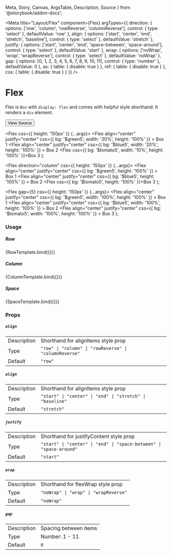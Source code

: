   Meta,
  Story,
  Canvas,
  ArgsTable,
  Description,
  Source
} from '@storybook/addon-docs';


<Meta
  title="Layout/Flex"
  component={Flex}
  argTypes={{
    direction: {
      options: ['row', 'column', 'rowReverse', 'columnReverse'],
      control: { type: 'select' },
      defaultValue: 'row'
    },
    align: {
      options: ['start', 'center', 'end', 'stretch', 'baseline'],
      control: { type: 'select' },
      defaultValue: 'stretch'
    },
    justify: {
      options: ['start', 'center', 'end', 'space-between', 'space-around'],
      control: { type: 'select' },
      defaultValue: 'start'
    },
    wrap: {
      options: ['noWrap', 'wrap', 'wrapReverse'],
      control: { type: 'select' },
      defaultValue: 'noWrap'
    },
    gap: {
      options: [0, 1, 2, 3, 4, 5, 6, 7, 8, 9, 10, 11],
      control: { type: 'number' },
      defaultValue: 0
    },
    as: {
      table: {
        disable: true
      }
    },
    ref: {
      table: {
        disable: true
      }
    },
    css: {
      table: {
        disable: true
      }
    }
  }}
/>

# Flex

Flex is `Box` with `display: flex` and comes with helpful style shorthand. It renders a `div` element.

[<Button size='medium'>View Source</Button>](https://github.com/smurph7/stitch-ui/blob/main/src/components/Flex.tsx)


  <Flex css={{ height: '150px' }} {...args}>
    <Flex
      align="center"
      justify="center"
      css={{ bg: '$green5', width: '30%', height: '100%' }}
    >
      Box 1
    </Flex>
    <Flex
      align="center"
      justify="center"
      css={{ bg: '$blue5', width: '20%', height: '100%' }}
    >
      Box 2
    </Flex>
    <Flex css={{ bg: '$tomato5', width: '10%', height: '100%' }}>Box 3</Flex>
  </Flex>
);

  <Flex direction="column" css={{ height: '150px' }} {...args}>
    <Flex
      align="center"
      justify="center"
      css={{ bg: '$green5', height: '100%' }}
    >
      Box 1
    </Flex>
    <Flex
      align="center"
      justify="center"
      css={{ bg: '$blue5', height: '100%' }}
    >
      Box 2
    </Flex>
    <Flex css={{ bg: '$tomato5', height: '100%' }}>Box 3</Flex>
  </Flex>
);

  <Flex gap={5} css={{ height: '150px' }} {...args}>
    <Flex
      align="center"
      justify="center"
      css={{ bg: '$green5', width: '100%', height: '100%' }}
    >
      Box 1
    </Flex>
    <Flex
      align="center"
      justify="center"
      css={{ bg: '$blue5', width: '100%', height: '100%' }}
    >
      Box 2
    </Flex>
    <Flex
      align="center"
      justify="center"
      css={{ bg: '$tomato5', width: '100%', height: '100%' }}
    >
      Box 3
    </Flex>
  </Flex>
);

### Usage

##### Row

<Canvas>
  <Story name="Row" args={{ direction: 'row' }}>
    {RowTemplate.bind({})}
  </Story>
</Canvas>

##### Column

<Canvas>
  <Story name="Column" args={{ direction: 'column' }}>
    {ColumnTemplate.bind({})}
  </Story>
</Canvas>

##### Space

<Canvas>
  <Story name="Space" args={{ gap: 5 }}>
    {SpaceTemplate.bind({})}
  </Story>
</Canvas>

### Props

##### `align`

<table>
  <tr>
    <td>Description</td>
    <td>Shorthand for alignItems style prop</td>
  </tr>
  <tr />
  <tr>
    <td>Type</td>
    <td>
      <code>"row" | "column" | "rowReverse" | "columnReverse"</code>
    </td>
  </tr>
  <tr />
  <tr>
    <td>Default</td>
    <td>
      <code>"row"</code>
    </td>
  </tr>
</table>

##### `align`

<table>
  <tr>
    <td>Description</td>
    <td>Shorthand for alignItems style prop</td>
  </tr>
  <tr />
  <tr>
    <td>Type</td>
    <td>
      <code>"start" | "center" | "end" | "stretch" | "baseline"</code>
    </td>
  </tr>
  <tr />
  <tr>
    <td>Default</td>
    <td>
      <code>"stretch"</code>
    </td>
  </tr>
</table>

##### `justify`

<table>
  <tr>
    <td>Description</td>
    <td>Shorthand for justifyContent style prop</td>
  </tr>
  <tr />
  <tr>
    <td>Type</td>
    <td>
      <code>"start" | "center" | "end" | "space-between" | "space-around"</code>
    </td>
  </tr>
  <tr />
  <tr>
    <td>Default</td>
    <td>
      <code>"start"</code>
    </td>
  </tr>
</table>

##### `wrap`

<table>
  <tr>
    <td>Description</td>
    <td>Shorthand for flexWrap style prop</td>
  </tr>
  <tr />
  <tr>
    <td>Type</td>
    <td>
      <code>"noWrap" | "wrap" | "wrapReverse"</code>
    </td>
  </tr>
  <tr />
  <tr>
    <td>Default</td>
    <td>
      <code>"noWrap"</code>
    </td>
  </tr>
</table>

##### `gap`

<table>
  <tr>
    <td>Description</td>
    <td>Spacing between items</td>
  </tr>
  <tr />
  <tr>
    <td>Type</td>
    <td>Number: 1 - 11</td>
  </tr>
  <tr />
  <tr>
    <td>Default</td>
    <td>
      <code>0</code>
    </td>
  </tr>
</table>
